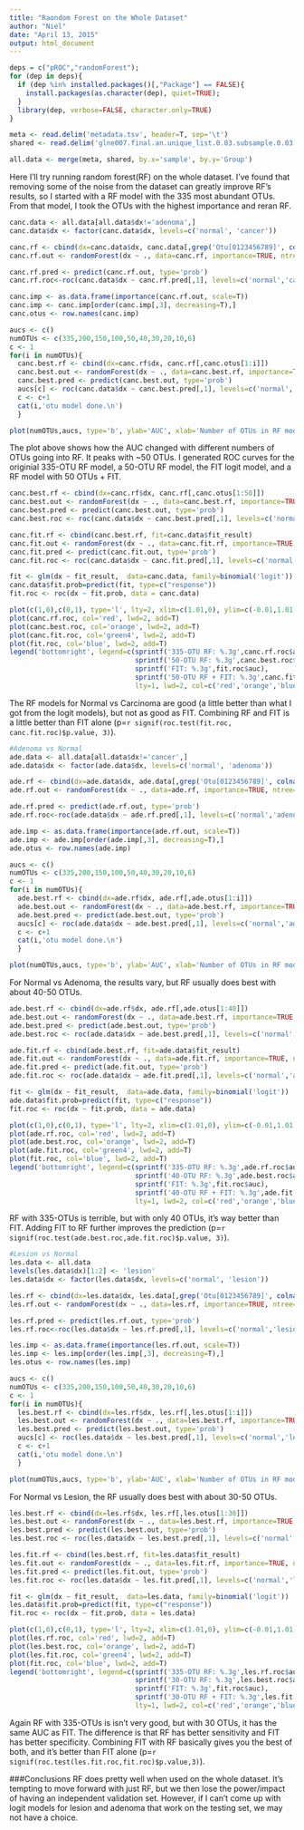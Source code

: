 ```yaml
---
title: "Raondom Forest on the Whole Dataset"
author: "Niel"
date: "April 13, 2015"
output: html_document
---
```


```r
deps = c("pROC","randomForest");
for (dep in deps){
  if (dep %in% installed.packages()[,"Package"] == FALSE){
    install.packages(as.character(dep), quiet=TRUE);
  }
  library(dep, verbose=FALSE, character.only=TRUE)
}

meta <- read.delim('metadata.tsv', header=T, sep='\t')
shared <- read.delim('glne007.final.an.unique_list.0.03.subsample.0.03.filter.shared', header=T, sep='\t')

all.data <- merge(meta, shared, by.x='sample', by.y='Group')

```

Here I'll try running random forest(RF) on the whole dataset.  I've found that removing some of the noise from the dataset can greatly improve RF's results, so I started with a RF model with the 335 most abundant OTUs.  From that model, I took the OTUs with the highest importance and reran RF.  


```r

canc.data <- all.data[all.data$dx!='adenoma',]
canc.data$dx <- factor(canc.data$dx, levels=c('normal', 'cancer'))

canc.rf <- cbind(dx=canc.data$dx, canc.data[,grep('Otu[0123456789]', colnames(all.data))]) 
canc.rf.out <- randomForest(dx ~ ., data=canc.rf, importance=TRUE, ntree=2000)

canc.rf.pred <- predict(canc.rf.out, type='prob')
canc.rf.roc<-roc(canc.data$dx ~ canc.rf.pred[,1], levels=c('normal','cancer'))

canc.imp <- as.data.frame(importance(canc.rf.out, scale=T)) 
canc.imp <- canc.imp[order(canc.imp[,3], decreasing=T),] 
canc.otus <- row.names(canc.imp) 

aucs <- c()
numOTUs <- c(335,200,150,100,50,40,30,20,10,6)
c <- 1
for(i in numOTUs){
  canc.best.rf <- cbind(dx=canc.rf$dx, canc.rf[,canc.otus[1:i]])
  canc.best.out <- randomForest(dx ~ ., data=canc.best.rf, importance=TRUE, ntree=2000)
  canc.best.pred <- predict(canc.best.out, type='prob')
  aucs[c] <- roc(canc.data$dx ~ canc.best.pred[,1], levels=c('normal','cancer'))$auc
  c <- c+1
  cat(i,'otu model done.\n')
  }

plot(numOTUs,aucs, type='b', ylab='AUC', xlab='Number of OTUs in RF model')
```

The plot above shows how the AUC changed with different numbers of OTUs going into RF.  It peaks with ~50 OTUs. I generated ROC curves for the originial 335-OTU RF model, a 50-OTU RF model, the FIT logit model, and a RF model with 50 OTUs + FIT.


```r

canc.best.rf <- cbind(dx=canc.rf$dx, canc.rf[,canc.otus[1:50]])
canc.best.out <- randomForest(dx ~ ., data=canc.best.rf, importance=TRUE, ntree=2000)
canc.best.pred <- predict(canc.best.out, type='prob')
canc.best.roc <- roc(canc.data$dx ~ canc.best.pred[,1], levels=c('normal','cancer'))

canc.fit.rf <- cbind(canc.best.rf, fit=canc.data$fit_result)
canc.fit.out <- randomForest(dx ~ ., data=canc.fit.rf, importance=TRUE, ntree=2000)
canc.fit.pred <- predict(canc.fit.out, type='prob')
canc.fit.roc <- roc(canc.data$dx ~ canc.fit.pred[,1], levels=c('normal','cancer'))

fit <- glm(dx ~ fit_result,  data=canc.data, family=binomial('logit'))
canc.data$fit.prob=predict(fit, type=c("response"))
fit.roc <- roc(dx ~ fit.prob, data = canc.data)

plot(c(1,0),c(0,1), type='l', lty=2, xlim=c(1.01,0), ylim=c(-0.01,1.01), xaxs='i', yaxs='i', ylab='Sensitivity', xlab='Specificity', main='Normal vs. Carcinoma: Whole Dataset')
plot(canc.rf.roc, col='red', lwd=2, add=T)
plot(canc.best.roc, col='orange', lwd=2, add=T)
plot(canc.fit.roc, col='green4', lwd=2, add=T)
plot(fit.roc, col='blue', lwd=2, add=T)
legend('bottomright', legend=c(sprintf('335-OTU RF: %.3g',canc.rf.roc$auc),
                               sprintf('50-OTU RF: %.3g',canc.best.roc$auc),
                               sprintf('FIT: %.3g',fit.roc$auc),
                               sprintf('50-OTU RF + FIT: %.3g',canc.fit.roc$auc)),
                               lty=1, lwd=2, col=c('red','orange','blue','green4'))
```

The RF models for Normal vs Carcinoma are good (a little better than what I got from the logit models), but not as good as FIT. Combining RF and FIT is a little better than FIT alone (p=`r signif(roc.test(fit.roc, canc.fit.roc)$p.value, 3)`).  

```r

#Adenoma vs Normal
ade.data <- all.data[all.data$dx!='cancer',]
ade.data$dx <- factor(ade.data$dx, levels=c('normal', 'adenoma'))

ade.rf <- cbind(dx=ade.data$dx, ade.data[,grep('Otu[0123456789]', colnames(all.data))]) 
ade.rf.out <- randomForest(dx ~ ., data=ade.rf, importance=TRUE, ntree=2000)

ade.rf.pred <- predict(ade.rf.out, type='prob')
ade.rf.roc<-roc(ade.data$dx ~ ade.rf.pred[,1], levels=c('normal','adenoma'))

ade.imp <- as.data.frame(importance(ade.rf.out, scale=T)) 
ade.imp <- ade.imp[order(ade.imp[,3], decreasing=T),] 
ade.otus <- row.names(ade.imp) 

aucs <- c()
numOTUs <- c(335,200,150,100,50,40,30,20,10,6)
c <- 1
for(i in numOTUs){
  ade.best.rf <- cbind(dx=ade.rf$dx, ade.rf[,ade.otus[1:i]])
  ade.best.out <- randomForest(dx ~ ., data=ade.best.rf, importance=TRUE, ntree=2000)
  ade.best.pred <- predict(ade.best.out, type='prob')
  aucs[c] <- roc(ade.data$dx ~ ade.best.pred[,1], levels=c('normal','adenoma'))$auc
  c <- c+1
  cat(i,'otu model done.\n')
  }

plot(numOTUs,aucs, type='b', ylab='AUC', xlab='Number of OTUs in RF model')
```

For Normal vs Adenoma, the results vary, but RF usually does best with about 40-50 OTUs.

```r

ade.best.rf <- cbind(dx=ade.rf$dx, ade.rf[,ade.otus[1:40]])
ade.best.out <- randomForest(dx ~ ., data=ade.best.rf, importance=TRUE, ntree=2000)
ade.best.pred <- predict(ade.best.out, type='prob')
ade.best.roc <- roc(ade.data$dx ~ ade.best.pred[,1], levels=c('normal','adenoma'))

ade.fit.rf <- cbind(ade.best.rf, fit=ade.data$fit_result)
ade.fit.out <- randomForest(dx ~ ., data=ade.fit.rf, importance=TRUE, ntree=2000)
ade.fit.pred <- predict(ade.fit.out, type='prob')
ade.fit.roc <- roc(ade.data$dx ~ ade.fit.pred[,1], levels=c('normal','adenoma'))

fit <- glm(dx ~ fit_result,  data=ade.data, family=binomial('logit'))
ade.data$fit.prob=predict(fit, type=c("response"))
fit.roc <- roc(dx ~ fit.prob, data = ade.data)

plot(c(1,0),c(0,1), type='l', lty=2, xlim=c(1.01,0), ylim=c(-0.01,1.01), xaxs='i', yaxs='i', ylab='Sensitivity', xlab='Specificity', main='Normal vs. Adenoma: Whole Dataset')
plot(ade.rf.roc, col='red', lwd=2, add=T)
plot(ade.best.roc, col='orange', lwd=2, add=T)
plot(ade.fit.roc, col='green4', lwd=2, add=T)
plot(fit.roc, col='blue', lwd=2, add=T)
legend('bottomright', legend=c(sprintf('335-OTU RF: %.3g',ade.rf.roc$auc),
                               sprintf('40-OTU RF: %.3g',ade.best.roc$auc),
                               sprintf('FIT: %.3g',fit.roc$auc),
                               sprintf('40-OTU RF + FIT: %.3g',ade.fit.roc$auc)),
                               lty=1, lwd=2, col=c('red','orange','blue','green4'))
```

RF with 335-OTUs is terrible, but with only 40 OTUs, it's way better than FIT.  Adding FIT to RF further improves the prediction (p=`r signif(roc.test(ade.best.roc,ade.fit.roc)$p.value, 3)`).  


```r

#Lesion vs Normal
les.data <- all.data
levels(les.data$dx)[1:2] <- 'lesion'
les.data$dx <- factor(les.data$dx, levels=c('normal', 'lesion'))

les.rf <- cbind(dx=les.data$dx, les.data[,grep('Otu[0123456789]', colnames(all.data))]) 
les.rf.out <- randomForest(dx ~ ., data=les.rf, importance=TRUE, ntree=2000)

les.rf.pred <- predict(les.rf.out, type='prob')
les.rf.roc<-roc(les.data$dx ~ les.rf.pred[,1], levels=c('normal','lesion'))

les.imp <- as.data.frame(importance(les.rf.out, scale=T)) 
les.imp <- les.imp[order(les.imp[,3], decreasing=T),] 
les.otus <- row.names(les.imp) 

aucs <- c()
numOTUs <- c(335,200,150,100,50,40,30,20,10,6)
c <- 1
for(i in numOTUs){
  les.best.rf <- cbind(dx=les.rf$dx, les.rf[,les.otus[1:i]])
  les.best.out <- randomForest(dx ~ ., data=les.best.rf, importance=TRUE, ntree=2000)
  les.best.pred <- predict(les.best.out, type='prob')
  aucs[c] <- roc(les.data$dx ~ les.best.pred[,1], levels=c('normal','lesion'))$auc
  c <- c+1
  cat(i,'otu model done.\n')
  }

plot(numOTUs,aucs, type='b', ylab='AUC', xlab='Number of OTUs in RF model')
```

For Normal vs Lesion, the RF usually does best with about 30-50 OTUs.

```r

les.best.rf <- cbind(dx=les.rf$dx, les.rf[,les.otus[1:30]])
les.best.out <- randomForest(dx ~ ., data=les.best.rf, importance=TRUE, ntree=2000)
les.best.pred <- predict(les.best.out, type='prob')
les.best.roc <- roc(les.data$dx ~ les.best.pred[,1], levels=c('normal','lesion'))

les.fit.rf <- cbind(les.best.rf, fit=les.data$fit_result)
les.fit.out <- randomForest(dx ~ ., data=les.fit.rf, importance=TRUE, ntree=2000)
les.fit.pred <- predict(les.fit.out, type='prob')
les.fit.roc <- roc(les.data$dx ~ les.fit.pred[,1], levels=c('normal','lesion'))

fit <- glm(dx ~ fit_result,  data=les.data, family=binomial('logit'))
les.data$fit.prob=predict(fit, type=c("response"))
fit.roc <- roc(dx ~ fit.prob, data = les.data)

plot(c(1,0),c(0,1), type='l', lty=2, xlim=c(1.01,0), ylim=c(-0.01,1.01), xaxs='i', yaxs='i', ylab='Sensitivity', xlab='Specificity', main='Normal vs. Lesion: Whole Dataset')
plot(les.rf.roc, col='red', lwd=2, add=T)
plot(les.best.roc, col='orange', lwd=2, add=T)
plot(les.fit.roc, col='green4', lwd=2, add=T)
plot(fit.roc, col='blue', lwd=2, add=T)
legend('bottomright', legend=c(sprintf('335-OTU RF: %.3g',les.rf.roc$auc),
                               sprintf('30-OTU RF: %.3g',les.best.roc$auc),
                               sprintf('FIT: %.3g',fit.roc$auc),
                               sprintf('30-OTU RF + FIT: %.3g',les.fit.roc$auc)),
                               lty=1, lwd=2, col=c('red','orange','blue','green4'))
```

Again RF with 335-OTUs is isn't very good, but with 30 OTUs, it has the same AUC as FIT.  The difference is that RF has better sensitivity and FIT has better specificity. Combining FIT with RF basically gives you the best of both, and it's better than FIT alone (p=`r signif(roc.test(les.fit.roc,fit.roc)$p.value,3)`). 

###Conclusions
RF does pretty well when used on the whole dataset.  It's tempting to move forward with just RF, but we then lose the power/impact of having an independent validation set. However, if I can't come up with logit models for lesion and adenoma that work on the testing set, we may not have a choice.  






